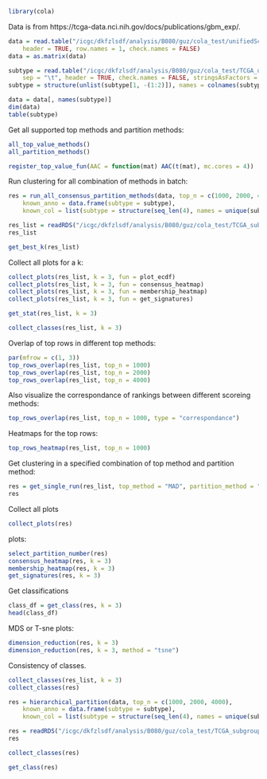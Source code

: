 

```r
library(cola)
```

Data is from https://tcga-data.nci.nih.gov/docs/publications/gbm_exp/.

```r
data = read.table("/icgc/dkfzlsdf/analysis/B080/guz/cola_test/unifiedScaled.txt", 
	header = TRUE, row.names = 1, check.names = FALSE)
data = as.matrix(data)

subtype = read.table("/icgc/dkfzlsdf/analysis/B080/guz/cola_test/TCGA_unified_CORE_ClaNC840.txt", 
	sep = "\t", header = TRUE, check.names = FALSE, stringsAsFactors = FALSE)
subtype = structure(unlist(subtype[1, -(1:2)]), names = colnames(subtype)[-(1:2)])

data = data[, names(subtype)]
dim(data)
table(subtype)
```

Get all supported top methods and partition methods:

```r
all_top_value_methods()
all_partition_methods()
```

```r
register_top_value_fun(AAC = function(mat) AAC(t(mat), mc.cores = 4))
```

Run clustering for all combination of methods in batch:

```r
res = run_all_consensus_partition_methods(data, top_n = c(1000, 2000, 4000), k = 2:6, mc.cores = 4,
	known_anno = data.frame(subtype = subtype), 
	known_col = list(subtype = structure(seq_len(4), names = unique(subtype))))
```

```r
res_list = readRDS("/icgc/dkfzlsdf/analysis/B080/guz/cola_test/TCGA_subgroup_p0.8.rds")
res_list
```

```r
get_best_k(res_list)
```

Collect all plots for a k:

```r
collect_plots(res_list, k = 3, fun = plot_ecdf)
collect_plots(res_list, k = 3, fun = consensus_heatmap)
collect_plots(res_list, k = 3, fun = membership_heatmap)
collect_plots(res_list, k = 3, fun = get_signatures)
```

```r
get_stat(res_list, k = 3)
```

```r
collect_classes(res_list, k = 3)
```

Overlap of top rows in different top methods:

```r
par(mfrow = c(1, 3))
top_rows_overlap(res_list, top_n = 1000)
top_rows_overlap(res_list, top_n = 2000)
top_rows_overlap(res_list, top_n = 4000)
```

Also visualize the correspondance of rankings between different scoreing methods:

```r
top_rows_overlap(res_list, top_n = 1000, type = "correspondance")
```

Heatmaps for the top rows:

```r
top_rows_heatmap(res_list, top_n = 1000)
```

Get clustering in a specified combination of top method and partition method:

```r
res = get_single_run(res_list, top_method = "MAD", partition_method = "kmeans")
res
```

Collect all plots

```r
collect_plots(res)
```

plots:

```r
select_partition_number(res)
consensus_heatmap(res, k = 3)
membership_heatmap(res, k = 3)
get_signatures(res, k = 3)
```

Get classifications

```r
class_df = get_class(res, k = 3)
head(class_df)
```

MDS or T-sne plots:

```r
dimension_reduction(res, k = 3)
dimension_reduction(res, k = 3, method = "tsne")
```

Consistency of classes.

```r
collect_classes(res_list, k = 3)
collect_classes(res)
```

```r
res = hierarchical_partition(data, top_n = c(1000, 2000, 4000), 
	known_anno = data.frame(subtype = subtype), 
	known_col = list(subtype = structure(seq_len(4), names = unique(subtype))))
```

```r
res = readRDS("/icgc/dkfzlsdf/analysis/B080/guz/cola_test/TCGA_subgroup_hierarchical_partition.rds")
res
```

```r
collect_classes(res)
```

```r
get_class(res)
```

